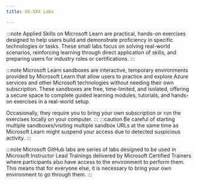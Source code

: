 ```yaml
---
title: XX-XXX Labs

---
```



<Tabs>
  <TabItem label="Applied Skills">

:::note 
Applied Skills on Microsoft Learn are practical, hands-on exercises designed to help users build and demonstrate proficiency in specific technologies or tasks. These small labs focus on solving real-world scenarios, reinforcing learning through direct application of skills, and preparing users for industry roles or certifications.
:::

  <CardGrid>
    <LinkCard title="Implement a data science and machine learning solution with Microsoft Fabric" href="https://learn.microsoft.com/en-us/credentials/applied-skills/implement-a-data-science-and-machine-learning-solution-with-microsoft-fabric/?WT.mc_id=studentamb_165290" /> 
    <LinkCard title="Implement a lakehouse in Microsoft Fabric" href="https://learn.microsoft.com/en-us/credentials/applied-skills/implement-lakehouse-microsoft-fabric/?WT.mc_id=studentamb_165290" /> 
    <LinkCard title="Implement a data warehouse in Microsoft Fabric" href="https://learn.microsoft.com/en-us/credentials/applied-skills/work-with-data-warehouses-using-microsoft-fabric/?WT.mc_id=studentamb_165290" /> 
    <LinkCard title="Implement a Real-Time Intelligence solution with Microsoft Fabric" href="https://learn.microsoft.com/en-us/credentials/applied-skills/implement-a-real-time-intelligence-solution-with-microsoft-fabric/?WT.mc_id=studentamb_165290" /> 
  </CardGrid>
  </TabItem>

  <TabItem label="Microsoft Learn">

:::note 
Microsoft Learn sandboxes are interactive, temporary environments provided by Microsoft Learn that allow users to practice and explore Azure services and other Microsoft technologies without needing their own subscription. These sandboxes are free, time-limited, and isolated, offering a secure space to complete guided learning modules, tutorials, and hands-on exercises in a real-world setup.

Occasionally, they require you to bring your own subscription or run the exercises locally on your computer.
:::
:::caution 
Be careful of starting multiple sandboxes/visiting multiple sandbox URLs at the same time as Microsoft Learn might suspend your access due to detected suspicious activity. 
:::

  <CardGrid>  
    <LinkCard title="Create a Microsoft Fabric lakehouse" href="https://learn.microsoft.com/training/modules/get-started-lakehouses/5-exercise-lakehouse/?WT.mc_id=studentamb_165290" /> 
    <LinkCard title="Analyze data with Apache Spark" href="https://learn.microsoft.com/training/modules/use-apache-spark-work-files-lakehouse/7-exercise-spark/?WT.mc_id=studentamb_165290" /> 
    <LinkCard title="Use delta tables in Apache Spark" href="https://learn.microsoft.com/training/modules/work-delta-lake-tables-fabric/6-exercise-delta-tables/?WT.mc_id=studentamb_165290" /> 
    <LinkCard title="Ingest data with a pipeline" href="https://learn.microsoft.com/training/modules/use-data-factory-pipelines-fabric/6-exercise-pipelines/?WT.mc_id=studentamb_165290" /> 
    <LinkCard title="Create and use a Dataflow Gen2 in Microsoft Fabric" href="https://learn.microsoft.com/training/modules/use-dataflow-gen-2-fabric/5-exercise/?WT.mc_id=studentamb_165290" /> 
    <LinkCard title="Explore Real-Time Intelligence in Fabric" href="https://learn.microsoft.com/training/modules/get-started-kusto-fabric/5-exercise-use-kusto-query-data-onelake/?WT.mc_id=studentamb_165290" /> 
    <LinkCard title="Explore data science in Microsoft Fabric" href="https://learn.microsoft.com/training/modules/get-started-data-science-fabric/5-exercise-use-notebook/?WT.mc_id=studentamb_165290" /> 
    <LinkCard title="Analyze data in a data warehouse" href="https://learn.microsoft.com/training/modules/get-started-data-warehouse/7-exercise/?WT.mc_id=studentamb_165290" /> 
    <LinkCard title="Load data into a warehouse in Microsoft Fabric" href="https://learn.microsoft.com/training/modules/load-data-into-microsoft-fabric-data-warehouse/6-exercise-load-data-into-warehouse/?WT.mc_id=studentamb_165290" /> 
    <LinkCard title="Query a data warehouse in Microsoft Fabric" href="https://learn.microsoft.com/training/modules/query-data-warehouse-microsoft-fabric/6-exercise-query-data-warehouse-microsoft-fabric/?WT.mc_id=studentamb_165290" /> 
    <LinkCard title="Monitor a data warehouse in Microsoft Fabric" href="https://learn.microsoft.com/training/modules/monitor-fabric-data-warehouse/05-exercise-monitor/?WT.mc_id=studentamb_165290" /> 
    <LinkCard title="Secure a warehouse in Microsoft Fabric" href="https://learn.microsoft.com/training/modules/secure-data-warehouse-in-microsoft-fabric/6-exercise-secure-data-warehouse/?WT.mc_id=studentamb_165290" /> 
    <LinkCard title="Create DAX Calculations in Power BI Desktop" href="https://learn.microsoft.com/training/modules/dax-power-bi-add-measures/5b-lab/?WT.mc_id=studentamb_165290" /> 
    <LinkCard title="Design a scalable semantic model" href="https://learn.microsoft.com/training/modules/design-scalable-semantic-models/7-exercise/?WT.mc_id=studentamb_165290" /> 
    <LinkCard title="Create reusable Power BI assets" href="https://learn.microsoft.com/training/modules/create-manage-power-bi-assets/5-exercise-create-reusable/?WT.mc_id=studentamb_165290" /> 
    <LinkCard title="Enforce model security" href="https://learn.microsoft.com/training/modules/enforce-power-bi-model-security/4a-exercise-enforce-model-security/?WT.mc_id=studentamb_165290" /> 
    <LinkCard title="Secure data access in Microsoft Fabric" href="https://learn.microsoft.com/training/modules/secure-data-access-in-fabric/5-exercise-secure-data-access/?WT.mc_id=studentamb_165290" /> 
  </CardGrid>
  </TabItem>

  <TabItem label="Microsoft GitHub">

:::note 
Microsoft GitHub labs are series of labs designed to be used in Microsoft Instructor Lead Trainings delivered by Microsoft Certified Trainers where participants also have access to the environment to perform them. This means that for everyone else, it is necessary to bring your own environment to go through them. 
:::

  <CardGrid>
    <LinkCard title="Create a Microsoft Fabric lakehouse" href="https://microsoftlearning.github.io/mslearn-fabric/Instructions/Labs/01-lakehouse.html" />
    <LinkCard title="Analyze data with Apache Spark" href="https://microsoftlearning.github.io/mslearn-fabric/Instructions/Labs/02-analyze-spark.html" />
    <LinkCard title="Use delta tables in Apache Spark" href="https://microsoftlearning.github.io/mslearn-fabric/Instructions/Labs/03-delta-lake.html" />
    <LinkCard title="Create a medallion architecture in a Microsoft Fabric lakehouse" href="https://microsoftlearning.github.io/mslearn-fabric/Instructions/Labs/03b-medallion-lakehouse.html" />
    <LinkCard title="Ingest data with a pipeline" href="https://microsoftlearning.github.io/mslearn-fabric/Instructions/Labs/04-ingest-pipeline.html" />
    <LinkCard title="Create and use Dataflows (Gen2) in Microsoft Fabric" href="https://microsoftlearning.github.io/mslearn-fabric/Instructions/Labs/05-dataflows-gen2.html" />
    <LinkCard title="Analyze data in a data warehouse" href="https://microsoftlearning.github.io/mslearn-fabric/Instructions/Labs/06-data-warehouse.html" />
    <LinkCard title="Load data into a warehouse using T-SQL" href="https://microsoftlearning.github.io/mslearn-fabric/Instructions/Labs/06a-data-warehouse-load.html" />
    <LinkCard title="Query a data warehouse in Microsoft Fabric" href="https://microsoftlearning.github.io/mslearn-fabric/Instructions/Labs/06b-data-warehouse-query.html" />
    <LinkCard title="Monitor a data warehouse in Microsoft Fabric" href="https://microsoftlearning.github.io/mslearn-fabric/Instructions/Labs/06c-monitor-data-warehouse.html" />
    <LinkCard title="Secure a Microsoft Fabric data warehouse" href="https://microsoftlearning.github.io/mslearn-fabric/Instructions/Labs/06d-secure-data-warehouse.html" />
    <LinkCard title="Get started with Real-Time Intelligence in Microsoft Fabric" href="https://microsoftlearning.github.io/mslearn-fabric/Instructions/Labs/07-real-time-Intelligence.html" />
    <LinkCard title="Get started with data science in Microsoft Fabric" href="https://microsoftlearning.github.io/mslearn-fabric/Instructions/Labs/08-data-science-get-started.html" />
    <LinkCard title="Explore data for data science with notebooks in Microsoft Fabric" href="https://microsoftlearning.github.io/mslearn-fabric/Instructions/Labs/08a-data-science-explore-data.html" />
    <LinkCard title="Preprocess data with Data Wrangler in Microsoft Fabric" href="https://microsoftlearning.github.io/mslearn-fabric/Instructions/Labs/08b-data-science-preprocess-data-wrangler.html" />
    <LinkCard title="Train and track machine learning models with MLflow in Microsoft Fabric" href="https://microsoftlearning.github.io/mslearn-fabric/Instructions/Labs/08c-train-track-mlflow.html" />
    <LinkCard title="Generate batch predictions using a deployed model in Microsoft Fabric" href="https://microsoftlearning.github.io/mslearn-fabric/Instructions/Labs/08d-data-science-batch.html" />
    <LinkCard title="Ingest real-time data with Eventstream in Microsoft Fabric" href="https://microsoftlearning.github.io/mslearn-fabric/Instructions/Labs/09-real-time-analytics-eventstream.html" />
    <LinkCard title="Ingest data with Spark and Microsoft Fabric notebooks" href="https://microsoftlearning.github.io/mslearn-fabric/Instructions/Labs/10-ingest-notebooks.html" />
    <LinkCard title="Work with data in a Microsoft Fabric eventhouse" href="https://microsoftlearning.github.io/mslearn-fabric/Instructions/Labs/12-query-data-in-kql-database.html" />
    <LinkCard title="Get started with Real-Time Dashboards in Microsoft Fabric" href="https://microsoftlearning.github.io/mslearn-fabric/Instructions/Labs/13-real-time-dashboards.html" />
    <LinkCard title="Create and explore a semantic model" href="https://microsoftlearning.github.io/mslearn-fabric/Instructions/Labs/14-create-a-star-schema-model.html" />
    <LinkCard title="Create DAX calculations in Power BI Desktop" href="https://microsoftlearning.github.io/mslearn-fabric/Instructions/Labs/14-create-dax-calculations.html" />
    <LinkCard title="Design scalable semantic models" href="https://microsoftlearning.github.io/mslearn-fabric/Instructions/Labs/15-design-scalable-semantic-models.html" />
    <LinkCard title="Work with model relationships" href="https://microsoftlearning.github.io/mslearn-fabric/Instructions/Labs/15-work-with-model-relationships.html" />
    <LinkCard title="Create reusable Power BI assets" href="https://microsoftlearning.github.io/mslearn-fabric/Instructions/Labs/16-create-reusable-power-bi-assets.html" />
    <LinkCard title="Use tools to optimize Power BI performance" href="https://microsoftlearning.github.io/mslearn-fabric/Instructions/Labs/16-use-tools-to-optimize-power-bi-performance.html" />
    <LinkCard title="Enforce model security" href="https://microsoftlearning.github.io/mslearn-fabric/Instructions/Labs/17-enforce-model-security.html" />
    <LinkCard title="Monitor Fabric activity in the monitoring hub" href="https://microsoftlearning.github.io/mslearn-fabric/Instructions/Labs/18-monitor-hub.html" />
    <LinkCard title="Secure data access in Microsoft Fabric" href="https://microsoftlearning.github.io/mslearn-fabric/Instructions/Labs/19-secure-data-access.html" />
    <LinkCard title="Work with SQL Database in Microsoft Fabric" href="https://microsoftlearning.github.io/mslearn-fabric/Instructions/Labs/20-work-with-database.html" />
    <LinkCard title="Work with API for GraphQL in Microsoft Fabric" href="https://microsoftlearning.github.io/mslearn-fabric/Instructions/Labs/20a-work-with-graphql.html" />
    <LinkCard title="Implement deployment pipelines in Microsoft Fabric" href="https://microsoftlearning.github.io/mslearn-fabric/Instructions/Labs/21-implement-cicd.html" />
  </CardGrid>
  </TabItem>
</Tabs>
